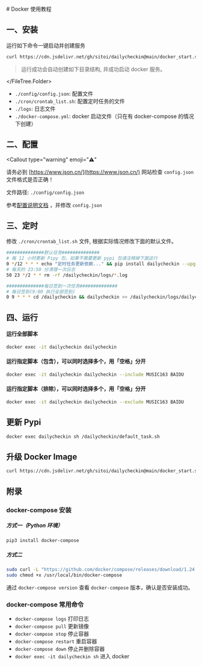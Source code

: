 
<Cards>
  <Card
    title="手动部署"
    href="/install/local"
  />
  <Card
    title="青龙部署"
    href="/install/qinglong"
  />
  <Card
    title="群晖部署"
    href="/install/synology"
  />
</Cards>
# Docker 使用教程

## 一、安装

运行如下命令一键启动并创建服务

```bash copy
curl https://cdn.jsdelivr.net/gh/sitoi/dailycheckin@main/docker_start.sh | bash
```

> 运行成功会自动创建如下目录结构, 并成功启动 docker 服务。

<FileTree>
  <FileTree.Folder
    name="."
    defaultOpen
  >
    <FileTree.Folder
      name="config"
      defaultOpen
    >
      <FileTree.File name="config.json" />
    </FileTree.Folder>
    <FileTree.Folder
      name="cron"
      defaultOpen
    >
      <FileTree.File name="crontab_list.sh" />
    </FileTree.Folder>
    <FileTree.Folder
      name="logs"
      defaultOpen
    >
      <FileTree.File name="default_task.log" />
    </FileTree.Folder>
    <FileTree.File name="docker-compose.yml" />

  </FileTree.Folder>
</FileTree>

- `./config/config.json`: 配置文件
- `./cron/crontab_list.sh`: 配置定时任务的文件
- `./logs`: 日志文件
- `./docker-compose.yml`: docker 启动文件（只在有 docker-compose 的情况下创建）

## 二、配置

<Callout
  type="warning"
  emoji="⚠️"
>
  请务必到 [https://www.json.cn/](https://www.json.cn/) 网站检查 `config.json`
  文件格式是否正确！
</Callout>

文件路径: `./config/config.json`

参考[配置说明文档](/settings/config) ，并修改 `config.json`

## 三、定时

修改 `./cron/crontab_list.sh` 文件, 根据实际情况修改下面的默认文件。

```bash filename="crontab_list.sh" copy
##############默认任务##############
# 每 12 小时更新 Pipy 包，如果不需要更新 pypi 包请注释掉下面这行
0 */12 * * * echo "定时任务更新依赖..." && pip install dailycheckin --upgrade --user >> /dailycheckin/logs/update-pypi.log 2>&1
# 每天的 23:50 分清理一次日志
50 23 */2 * * rm -rf /dailycheckin/logs/*.log

##############每日签到一次任务##############
# 每日签到(9:00 执行全部签到)
0 9 * * * cd /dailycheckin && dailycheckin >> /dailycheckin/logs/dailycheckin.log 2>&1
```

## 四、运行

#### 运行全部脚本

```bash copy
docker exec -it dailycheckin dailycheckin
```

#### 运行指定脚本（包含），可以同时选择多个，用「空格」分开

```bash copy
docker exec -it dailycheckin dailycheckin --include MUSIC163 BAIDU
```

#### 运行指定脚本（排除），可以同时选择多个，用「空格」分开

```bash copy
docker exec -it dailycheckin dailycheckin --exclude MUSIC163 BAIDU
```

## 更新 Pypi

```bash copy
docker exec dailycheckin sh /dailycheckin/default_task.sh
```

## 升级 Docker Image

```bash copy
curl https://cdn.jsdelivr.net/gh/sitoi/dailycheckin@main/docker_start.sh | bash
```

## 附录

### docker-compose 安装

##### 方式一（Python 环境）

```bash copy
pip3 install docker-compose
```

##### 方式二

```bash copy
sudo curl -L "https://github.com/docker/compose/releases/download/1.24.1/docker-compose-$(uname -s)-$(uname -m)" -o /usr/local/bin/docker-compose
sudo chmod +x /usr/local/bin/docker-compose
```

通过 `docker-compose version` 查看 `docker-compose` 版本，确认是否安装成功。

### docker-compose 常用命令

- `docker-compose logs` 打印日志
- `docker-compose pull` 更新镜像
- `docker-compose stop` 停止容器
- `docker-compose restart` 重启容器
- `docker-compose down` 停止并删除容器
- `docker exec -it dailycheckin sh` 进入 docker
